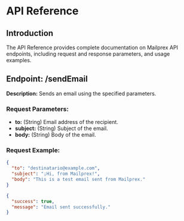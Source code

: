 # API Reference

## Introduction

The API Reference provides complete documentation on Mailprex API endpoints, including request and response parameters, and usage examples.

## Endpoint: /sendEmail

**Description:** Sends an email using the specified parameters.

### Request Parameters:

- **to:** (String) Email address of the recipient.
- **subject:** (String) Subject of the email.
- **body:** (String) Body of the email.

### Request Example:

```json
{
  "to": "destinatario@example.com",
  "subject": "¡Hi, from Mailprex!",
  "body": "This is a test email sent from Mailprex."
}
```

```json
{
  "success": true,
  "message": "Email sent successfully."
}
```